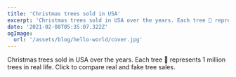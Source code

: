```yaml
---
title: 'Christmas trees sold in USA'
excerpt: 'Christmas trees sold in USA over the years. Each tree 🎄 represents 1 million trees in real life. Click to compare Real and Fake tree sales.'
date: '2021-02-08T05:35:07.322Z'
ogImage:
  url: '/assets/blog/hello-world/cover.jpg'
---
```


Christmas trees sold in USA over the years. Each tree 🎄 represents 1 million trees in real life. Click to compare real and fake tree sales.

<XmasTrees
  width={800}
  height={1200}
  dataset="/dataset/usa-xmas-trees.tsv"/>